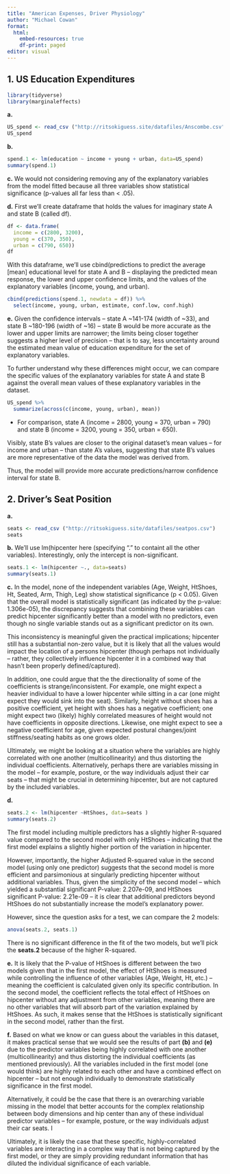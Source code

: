 ---
title: "American Expenses, Driver Physiology"
author: "Michael Cowan"
format: 
  html:
    embed-resources: true
    df-print: paged
editor: visual
---

## 1. US Education Expenditures

```{r}
library(tidyverse)
library(marginaleffects)
```

**a.**

```{r}
US_spend <- read_csv ("http://ritsokiguess.site/datafiles/Anscombe.csv")
US_spend
```

**b.**

```{r}
spend.1 <- lm(education ~ income + young + urban, data=US_spend)
summary(spend.1)
```

**c.** We would not considering removing any of the explanatory variables from the model fitted because all three variables show statistical significance (p-values all far less than \< .05).

**d.** First we'll create dataframe that holds the values for imaginary state A and state B (called df).

```{r}
df <- data.frame(
  income = c(2800, 3200),
  young = c(370, 350),
  urban = c(790, 650))
df
```

With this dataframe, we'll use cbind(predictions to predict the average \[mean\] educational level for state A and B -- displaying the predicted mean response, the lower and upper confidence limits, and the values of the explanatory variables (income, young, and urban).

```{r}
cbind(predictions(spend.1, newdata = df)) %>% 
  select(income, young, urban, estimate, conf.low, conf.high)
```

**e.** Given the confidence intervals -- state A \~141-174 (width of \~33), and state B \~180-196 (width of \~16) -- state B would be more accurate as the lower and upper limits are narrower; the limits being closer together suggests a higher level of precision -- that is to say, less uncertainty around the estimated mean value of education expenditure for the set of explanatory variables.

To further understand why these differences might occur, we can compare the specific values of the explanatory variables for state A and state B against the overall mean values of these explanatory variables in the dataset.

```{r}
US_spend %>%
  summarize(across(c(income, young, urban), mean))
```

-   For comparison, state A (income = 2800, young = 370, urban = 790) and state B (income = 3200, young = 350, urban = 650).

Visibly, state B's values are closer to the original dataset's mean values -- for income and urban -- than state A's values, suggesting that state B's values are more representative of the data the model was derived from.

Thus, the model will provide more accurate predictions/narrow confidence interval for state B.

## 2. Driver's Seat Position

**a.**

```{r}
seats <- read_csv ("http://ritsokiguess.site/datafiles/seatpos.csv")
seats
```

**b.** We'll use lm(hipcenter here (specifying "." to containt all the other variables). Interestingly, only the intercept is non-significant.

```{r}
seats.1 <- lm(hipcenter ~., data=seats)
summary(seats.1)
```

**c.** In the model, none of the independent variables (Age, Weight, HtShoes, Ht, Seated, Arm, Thigh, Leg) show statistical significance (p \< 0.05). Given that the overall model is statistically significant (as indicated by the p-value: 1.306e-05), the discrepancy suggests that combining these variables can predict hipcenter significantly better than a model with no predictors, even though no single variable stands out as a significant predictor on its own.

This inconsistency is meaningful given the practical implications; hipcenter still has a substantial non-zero value, but it is likely that all the values would impact the location of a persons hipcenter (though perhaps not individually -- rather, they collectively influence hipcenter it in a combined way that hasn't been properly defined/captured).

In addition, one could argue that the the directionality of some of the coefficients is strange/inconsistent. For example, one might expect a heavier individual to have a lower hipcenter while sitting in a car (one might expect they would sink into the seat). Similarly, height without shoes has a positive coefficient, yet height with shoes has a negative coefficient; one might expect two (likely) highly correlated measures of height would not have coefficients in opposite directions. Likewise, one might expect to see a negative coefficient for age, given expected postural changes/joint stiffness/seating habits as one grows older.

Ultimately, we might be looking at a situation where the variables are highly correlated with one another (multicollinearity) and thus distorting the individual coefficients. Alternatively, perhaps there are variables missing in the model -- for example, posture, or the way individuals adjust their car seats -- that might be crucial in determining hipcenter, but are not captured by the included variables.

**d.**

```{r}
seats.2 <- lm(hipcenter ~HtShoes, data=seats )
summary(seats.2)
```

The first model including multiple predictors has a slightly higher R-squared value compared to the second model with only HtShoes -- indicating that the first model explains a slightly higher portion of the variation in hipcenter.

However, importantly, the higher Adjusted R-squared value in the second model (using only one predictor) suggests that the second model is more efficient and parsimonious at singularly predicting hipcenter without additional variables. Thus, given the simplicity of the second model -- which yielded a substantial significant P-value: 2.207e-09, and HtShoes significant P-value: 2.21e-09 -- it is clear that additional predictors beyond HtShoes do not substantially increase the model's explanatory power.

However, since the question asks for a test, we can compare the 2 models:

```{r}
anova(seats.2, seats.1)
```

There is no significant difference in the fit of the two models, but we'll pick the **seats.2** because of the higher R-squared.

**e.** It is likely that the P-value of HtShoes is different between the two models given that in the first model, the effect of HtShoes is measured while controlling the influence of other variables (Age, Weight, Ht, etc.) -- meaning the coefficient is calculated given only its specific contribution. In the second model, the coefficient reflects the total effect of HtShoes on hipcenter without any adjustment from other variables, meaning there are no other variables that will absorb part of the variation explained by HtShoes. As such, it makes sense that the HtShoes is statistically significant in the second model, rather than the first.

**f.** Based on what we know or can guess about the variables in this dataset, it makes practical sense that we would see the results of part **(b)** and **(e)** due to the predictor variables being highly correlated with one another (multicollinearity) and thus distorting the individual coefficients (as mentioned previously). All the variables included in the first model (one would think) are highly related to each other and have a combined effect on hipcenter -- but not enough individually to demonstrate statistically significance in the first model.

Alternatively, it could be the case that there is an overarching variable missing in the model that better accounts for the complex relationship between body dimensions and hip center than any of these individual predictor variables -- for example, posture, or the way individuals adjust their car seats. I

Ultimately, it is likely the case that these specific, highly-correlated variables are interacting in a complex way that is not being captured by the first model, or they are simply providing redundant information that has diluted the individual significance of each variable.
